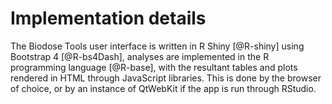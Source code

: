 # Implementation details {#appendix-implementation}

The Biodose Tools user interface is written in R Shiny [@R-shiny] using Bootstrap 4 [@R-bs4Dash], analyses are implemented in the R programming language [@R-base], with the resultant tables and plots rendered in HTML through JavaScript libraries. This is done by the browser of choice, or by an instance of QtWebKit if the app is run through RStudio.
